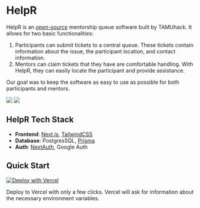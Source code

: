 
# HelpR 

HelpR is an [_open-source_](https://github.com/tamuhack-org/helpr) mentorship queue software built by TAMUhack. It allows for two basic functionalities:

1. Participants can submit tickets to a central queue. These tickets contain information about the issue,
the participant location, and contact information.
2. Mentors can claim tickets that they have are comfortable handling. With HelpR, they can easily locate
the participant and provide assistance.

Our goal was to keep the software as easy to use as possible for both participants and mentors.

<BoxGroup>
  <img src="/images/mentoring/helpr-home.png" />
  <img src="/images/mentoring/helpr-mentor.png" />
</BoxGroup>

## HelpR Tech Stack

- **Frontend**: [Next.js](https://nextjs.org/), [TailwindCSS](https://tailwindcss.com/)
- **Database**: PostgresSQL, [Prisma](https://www.prisma.io/)
- **Auth**: [NextAuth](https://next-auth.js.org/), Google Auth

## Quick Start

[![Deploy with Vercel](https://vercel.com/button)](https://vercel.com/new/clone?repository-url=https%3A%2F%2Fgithub.com%2Ftamuhack-org%2Fhelpr&env=NEXTAUTH_URL,NEXTAUTH_SECRET,GOOGLE_CLIENT_ID,GOOGLE_CLIENT_SECRET,DATABASE_PRISMA_URL&envDescription=Necessary%20Environment%20Variables%20for%20Auth%20and%20DB.%20See%20link%20for%20more%20info%20about%20NextAuth%20variables&envLink=https%3A%2F%2Fnext-auth.js.org%2Fconfiguration%2Foptions)

Deploy to Vercel with only a few clicks. Vercel will ask for information about the necessary environment variables.
